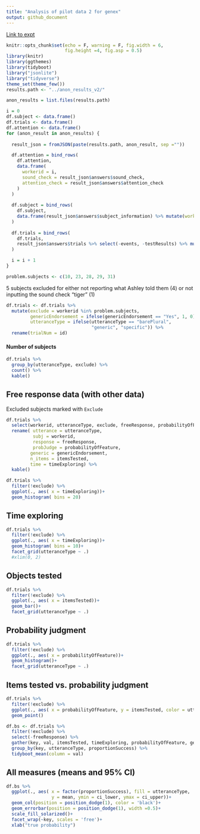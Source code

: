 ```yaml
---
title: "Analysis of pilot data 2 for genex"
output: github_document
---
```


[Link to expt](https://www.mit.edu/~karengu/category-experiment/template/template.html)

```r
knitr::opts_chunk$set(echo = F, warning = F, fig.width = 6,
                      fig.height =4, fig.asp = 0.5)
library(knitr)
library(ggthemes)
library(tidyboot)
library("jsonlite")
library("tidyverse")
theme_set(theme_few())
results.path <- "../anon_results_v2/"
```

```r

anon_results = list.files(results.path)

i = 0
df.subject <- data.frame()
df.trials <- data.frame()
df.attention <- data.frame()
for (anon_result in anon_results) {
  
  result_json = fromJSON(paste(results.path, anon_result, sep =""))

  df.attention = bind_rows(
    df.attention, 
    data.frame(
      workerid = i,
      sound_check = result_json$answers$sound_check,
      attention_check = result_json$answers$attention_check
    )
  )
  
  df.subject = bind_rows(
    df.subject, 
    data.frame(result_json$answers$subject_information) %>% mutate(workerid = i)
  )
  
  df.trials = bind_rows(
    df.trials, 
    result_json$answers$trials %>% select(-events, -testResults) %>% mutate(workerid = i)
  )

  i = i + 1
}
```


```r
problem.subjects <- c(10, 23, 28, 29, 31)
```

5 subjects excluded for either not reporting what Ashley told them (4) or not inputting the sound check "tiger" (1)

```r
df.trials <- df.trials %>%
  mutate(exclude = workerid %in% problem.subjects,
         genericEndorsement = ifelse(genericEndorsement == "Yes", 1, 0),
         utteranceType = ifelse(utteranceType == "barePlural", 
                                "generic", "specific")) %>%
  rename(trialNum = id)
```


#### Number of subjects

```r
df.trials %>%
  group_by(utteranceType, exclude) %>%
  count() %>%
  kable()
```




## Free response data (with other data)

Excluded subjects marked with `Exclude` 

```r
df.trials %>%
  select(workerid, utteranceType, exclude, freeResponse, probabilityOfFeature, genericEndorsement, itemsTested, timeExploring) %>%
  rename( utterance = utteranceType,
          subj = workerid,
          response = freeResponse,
          probJudge = probabilityOfFeature,
         generic = genericEndorsement,
         n_items = itemsTested, 
         time = timeExploring) %>%
  kable()
```


```r
df.trials %>%
  filter(!exclude) %>%
  ggplot(., aes( x = timeExploring))+
  geom_histogram( bins = 20)
```

## Time exploring

```r
df.trials %>%
  filter(!exclude) %>%
  ggplot(., aes( x = timeExploring))+
  geom_histogram( bins = 10)+
  facet_grid(utteranceType ~ .)
  #xlim(0, 2)
```

## Objects tested

```r
df.trials %>%
  filter(!exclude) %>%
  ggplot(., aes( x = itemsTested))+
  geom_bar()+
  facet_grid(utteranceType ~ .)
```

## Probability judgment

```r
df.trials %>%
  filter(!exclude) %>%
  ggplot(., aes( x = probabilityOfFeature))+
  geom_histogram()+
  facet_grid(utteranceType ~ .)
```

## Items tested vs. probability judgment

```r
df.trials %>%
  filter(!exclude) %>%
  ggplot(., aes( x = probabilityOfFeature, y = itemsTested, color = utteranceType))+
  geom_point()
```

```r
df.bs <- df.trials %>%
  filter(!exclude) %>%
  select(-freeResponse) %>%
  gather(key, val, itemsTested, timeExploring, probabilityOfFeature, genericEndorsement) %>%
  group_by(key, utteranceType, proportionSuccess) %>%
  tidyboot_mean(column = val)
```

## All measures (means and 95% CI)

```r
df.bs %>% 
  ggplot(., aes( x = factor(proportionSuccess), fill = utteranceType,
                 y = mean, ymin = ci_lower, ymax = ci_upper))+
  geom_col(position = position_dodge(1), color = 'black')+
  geom_errorbar(position = position_dodge(1), width =0.5)+
  scale_fill_solarized()+
  facet_wrap(~key, scales = 'free')+
  xlab("true probability")
```

